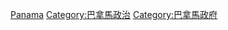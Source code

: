 {{Commonscat|International relations of Panama}}

[[Category:北美洲各国外交|Panama]]
[[Category:巴拿馬政治|Category:巴拿馬政治]]
[[Category:巴拿馬政府|Category:巴拿馬政府]]